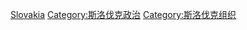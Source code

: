 [[Category:欧洲各国政治组织|Slovakia]]
[[Category:斯洛伐克政治|Category:斯洛伐克政治]]
[[Category:斯洛伐克组织|Category:斯洛伐克组织]]